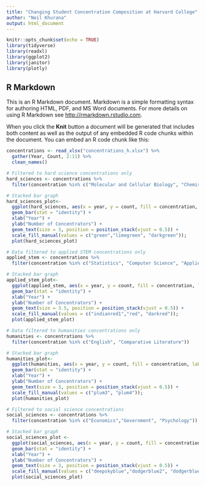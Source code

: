 ```yaml
---
title: "Changing Student Concentration Composition at Harvard College"
author: "Neil Khurana"
output: html_document
---
```


```r
knitr::opts_chunk$set(echo = TRUE)
library(tidyverse)
library(readxl)
library(ggplot2)
library(janitor)
library(plotly)
```

## R Markdown

This is an R Markdown document. Markdown is a simple formatting syntax for authoring HTML, PDF, and MS Word documents. For more details on using R Markdown see <http://rmarkdown.rstudio.com>.

When you click the **Knit** button a document will be generated that includes both content as well as the output of any embedded R code chunks within the document. You can embed an R code chunk like this:

```r
concentrations <- read_xlsx("concentrations_h.xlsx") %>% 
  gather(Year, Count, 2:11) %>% 
  clean_names()
```

```r
# Filtered to hard science concentrations only
hard_sciences <- concentrations %>% 
  filter(concentration %in% c("Molecular and Cellular Biology", "Chemistry", "Physics"))

# Stacked bar graph
hard_sciences_plot<- 
  ggplot(hard_sciences, aes(x = year, y = count, fill = concentration, label = count)) + 
  geom_bar(stat = "identity") +
  xlab("Year") +
  ylab("Number of Concentrators") +
  geom_text(size = 3, position = position_stack(vjust = 0.5)) +
  scale_fill_manual(values = c("green","limegreen", "darkgreen")); 
  plot(hard_sciences_plot)
```

```R
# Data filtered to applied STEM concentrations only
applied_stem <- concentrations %>% 
  filter(concentration %in% c("Statistics", "Computer Science", "Applied Mathematics"))

# Stacked bar graph
applied_stem_plot<- 
  ggplot(applied_stem, aes(x = year, y = count, fill = concentration, label = count)) + 
  geom_bar(stat = "identity") + 
  xlab("Year") +
  ylab("Number of Concentrators") +
  geom_text(size = 3.5, position = position_stack(vjust = 0.5)) +
  scale_fill_manual(values = c("indianred1","red", "darkred"));
  plot(applied_stem_plot)
```

```R
# Data filtered to humanities concentrations only
humanities <- concentrations %>% 
  filter(concentration %in% c("English", "Comparative Literature"))

# Stacked bar graph
humanities_plot<- 
  ggplot(humanities, aes(x = year, y = count, fill = concentration, label = count)) + 
  geom_bar(stat = "identity") +
  xlab("Year") +
  ylab("Number of Concentrators") +
  geom_text(size = 3, position = position_stack(vjust = 0.5)) +
  scale_fill_manual(values = c("plum3", "plum4"));
  plot(humanities_plot)
```

```R
# Filtered to social science concentrations
social_sciences <- concentrations %>% 
  filter(concentration %in% c("Economics","Government", "Psychology"))

# Stacked bar graph
social_sciences_plot <- 
  ggplot(social_sciences, aes(x = year, y = count, fill = concentration, label = count)) + 
  geom_bar(stat = "identity") + 
  xlab("Year") +
  ylab("Number of Concentrators") +
  geom_text(size = 3, position = position_stack(vjust = 0.5)) +
  scale_fill_manual(values = c("deepskyblue","dodgerblue2", "dodgerblue4"));
  plot(social_sciences_plot)
```